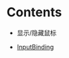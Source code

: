 
= Contents =








* 显示/隐藏鼠标
{{{class = "brush:c++"
	bShowMouseCursor = true;
}}}

* [[InputBinding]]

